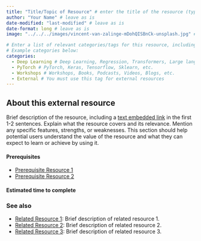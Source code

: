 ```yaml
---
title: "Title/Topic of Resource" # enter the title of the resource (typically the name of the article/workshop/video/book/etc. )
author: "Your Name" # leave as is
date-modified: "last-modified" # leave as is
date-format: long # leave as is
image: "../../../images/vincent-van-zalinge-mDohQISBnCk-unsplash.jpg" # In your local copy of the Nexus repository, add a representative image for this resource to the images folder. Both PNGs and JPGs are acceptable formats. Adjust the filename here from "vincent-van-zalinge-mDohQISBnCk-unsplash.jpg" to the name of your image.

# Enter a list of relevant categories/tags for this resource, including the type (workshop, book, video, podcast, etc.) topic of focus, and anything else that might be relevant. Please check out the tags which are already being used on Nexus by visiting https://uw-madison-datascience.github.io/ML-X-Nexus/Resources/ and looking under "Categories". Avoid repeating tags with alternative spelling (e.g., use Deep Learning rather than DL since Deep Learning is already being used.). 
# Example categories below:
categories: 
  - Deep Learning # Deep Learning, Regression, Transformers, Large language models, Clustering, Decision Trees, etc.
  - PyTorch # PyTorch, Keras, Tensorflow, Sklearn, etc.
  - Workshops # Workshops, Books, Podcasts, Videos, Blogs, etc.
  - External # You must use this tag for external resources
---
```

<!-- MARKDOWN COMMENT: For a good example of an external resource post, check out: 
https://uw-madison-datascience.github.io/ML-X-Nexus/Resources/Deep-learning_Keras/

... and the .qmd file which stores the page's content
https://github.com/UW-Madison-DataScience/ML-X-Nexus/blob/main/Resources/Deep-learning_Keras/index.qmd

-->
## About this external resource
<!-- MARKDOWN COMMENT: Replace the instructions below with your resource description -->
Brief description of the resource, including a [text embedded link](URL) in the first 1-2 sentences. Explain what the resource covers and its relevance. Mention any specific features, strengths, or weaknesses. This section should help potential users understand the value of the resource and what they can expect to learn or achieve by using it. 

<!-- MARKDOWN COMMENT: If any prerequisite knowledge is required (e.g., Intro ML, Python, Intro Deep Learning), please also mention this — preferably by linking to existing materials on Nexus, e.g., ...
-->
#### Prerequisites
- [Prerequisite Resource 1](Link to related Nexus resource 1)
- [Prerequisite Resource 2](Link to related Nexus resource 2)

#### Estimated time to complete 
<!-- MARKDOWN COMMENT: 

If this resource is a workshop/tutorial or similar, please provide an estimate for how long it takes to work through the materials. If you are unsure, write:

"TBD: Use the [Improve this page](https://github.com/UW-Madison-DataScience/ML-X-Nexus/edit/main/Resources/{Type}/{Name}.qmd) functionality to add your own estimate!"

Where Resources/{Type}/{Name} should be updated to match the path of your resource file, e.g., ...
"Resources/Workshops/Intro-ML_Sklearn.qmd"

Users of Nexus can use the the "Improve this page" functionality to add an estimate later. 
-->

### See also
<!-- MARKDOWN COMMENT: Please Check the existing resources on Nexus to see if any other related resources (e.g., related books/videos, blog posts commenting on the resource, alternative approaches/frameworks, etc.) should be linked below. You are also encouraged to link to other resources which don't currently reside on Nexus. If you're feeling ambitious, you may wish to post those to Nexus as well.  -->
- [Related Resource 1](Link to related resource 1): Brief description of related resource 1.
- [Related Resource 2](Link to related resource 2): Brief description of related resource 2.
- [Related Resource 3](Link to related resource 3): Brief description of related resource 3.

